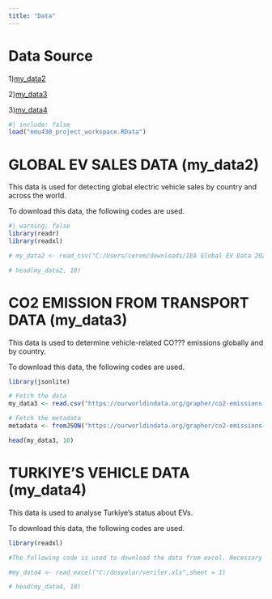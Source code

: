 ```yaml
---
title: "Data"
---
```


# Data Source

1)[my_data2](https://www.kaggle.com/datasets/fathyfathysahlool/electric-vehicles-cars-2011-2024)

2)[my_data3](https://ourworldindata.org/grapher/co2-emissions-transport?time=latest)

3)[my_data4](https://data.tuik.gov.tr/Bulten/Index?p=Motorlu-Kara-Tasitlari-Ekim-2024-53461)

```r
#| include: false
load("emu430_project_workspace.RData")
```

# GLOBAL EV SALES DATA (my_data2)

This data is used for detecting global electric vehicle sales by country and across the world.

To download this data, the following codes are used.

```r
#| warning: false
library(readr)
library(readxl)

# my_data2 <- read_csv("C:/Users/cerem/downloads/IEA Global EV Data 2024.csv")

# head(my_data2, 10)
```

# CO2 EMISSION FROM TRANSPORT DATA (my_data3)

This data is used to determine vehicle-related CO??? emissions globally and by country.

To download this data, the following codes are used.

```r
library(jsonlite)

# Fetch the data
my_data3 <- read.csv("https://ourworldindata.org/grapher/co2-emissions-transport.csv?v=1&csvType=full&useColumnShortNames=true")

# Fetch the metadata
metadata <- fromJSON("https://ourworldindata.org/grapher/co2-emissions-transport.metadata.json?v=1&csvType=full&useColumnShortNames=true")

head(my_data3, 10)
```

# TURKIYE'S VEHICLE DATA (my_data4)

This data is used to analyse Turkiye's status about EVs.

To download this data, the following codes are used.

```r
library(readxl)

#The following code is used to download the data from excel. Necessary adaptions must be made according to your localcomputer. 

#my_data4 <- read_excel("C:/dosyalar/veriler.xls",sheet = 1)

# head(my_data4, 10)
```
